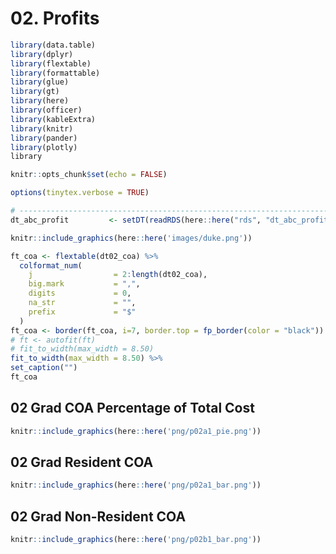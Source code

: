 \newpage
# 02. Profits {#intro}

```r
library(data.table)
library(dplyr)
library(flextable)
library(formattable)
library(glue)
library(gt)
library(here)
library(officer)
library(kableExtra)
library(knitr)
library(pander)
library(plotly)
library
```

```r
knitr::opts_chunk$set(echo = FALSE)
```

```r
options(tinytex.verbose = TRUE)
```

```r
# -----------------------------------------------------------------------------
dt_abc_profit         <- setDT(readRDS(here::here("rds", "dt_abc_profit.rds")))
```

```r
knitr::include_graphics(here::here('images/duke.png'))
```

```r
ft_coa <- flextable(dt02_coa) %>%
  colformat_num(
    j                  = 2:length(dt02_coa),
    big.mark           = ",",
    digits             = 0,
    na_str             = "",
    prefix             = "$"
  )  
ft_coa <- border(ft_coa, i=7, border.top = fp_border(color = "black")) %>%
# ft <- autofit(ft)
# fit_to_width(max_width = 8.50)  
fit_to_width(max_width = 8.50) %>%
set_caption("")
ft_coa
```

## 02 Grad COA Percentage of Total Cost
```r
knitr::include_graphics(here::here('png/p02a1_pie.png'))
```

## 02 Grad Resident COA
```r
knitr::include_graphics(here::here('png/p02a1_bar.png'))
```

## 02 Grad Non-Resident COA
```r
knitr::include_graphics(here::here('png/p02b1_bar.png'))
```

